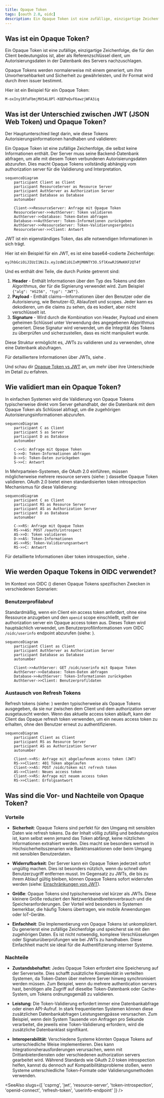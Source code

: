 ```yaml
---
title: Opaque Token
tags: [oauth 2.0, oidc]
description: Ein Opaque Token ist eine zufällige, einzigartige Zeichenfolge, die für den Client bedeutungslos ist, aber als Referenzschlüssel dient, um Autorisierungsdaten in der Datenbank des Servers nachzuschlagen.
---
```


## Was ist ein Opaque Token?

Ein Opaque Token ist eine zufällige, einzigartige Zeichenfolge, die für den Client bedeutungslos ist, aber als Referenzschlüssel dient, um Autorisierungsdaten in der Datenbank des Servers nachzuschlagen.

Opaque Tokens werden normalerweise mit einem <Ref slug='csprng' /> generiert, um ihre Unvorhersehbarkeit und Sicherheit zu gewährleisten, und ihr Format wird durch ihren issuer bestimmt.

Hier ist ein Beispiel für ein Opaque Token:

```
M-oxIny1RfaFbmjMX54L8Pl-KQEPeQvF6awzjWFA3iq
```

## Was ist der Unterschied zwischen JWT (JSON Web Token) und Opaque Token?

Der Hauptunterschied liegt darin, wie diese Tokens Autorisierungsinformationen handhaben und validieren:

Ein Opaque Token ist eine zufällige Zeichenfolge, die selbst keine Informationen enthält. Der Server muss seine Backend-Datenbank abfragen, um alle mit diesem Token verbundenen Autorisierungsdaten abzurufen. Dies macht Opaque Tokens vollständig abhängig vom authorization server für die Validierung und Interpretation.

```mermaid
sequenceDiagram
    participant Client as Client
    participant ResourceServer as Resource Server
    participant AuthServer as Authorization Server
    participant Database as Database
    autonumber

    Client->>ResourceServer: Anfrage mit Opaque Token
    ResourceServer->>AuthServer: Token validieren
    AuthServer->>Database: Token-Daten abfragen
    Database->>AuthServer: Token-Informationen zurückgeben
    AuthServer->>ResourceServer: Token-Validierungsergebnis
    ResourceServer->>Client: Antwort
```

JWT ist ein eigenständiges Token, das alle notwendigen Informationen in sich trägt.

Hier ist ein Beispiel für ein JWT, es ist eine base64-codierte Zeichenfolge:

```
eyJhbGciOiJIUzI1NiIs.eyJzdWIiOiIxMjM0NTY3O.SflKxwRJSMeKKF2QT4f
```

Und es enthält drei Teile, die durch Punkte getrennt sind:

1. **Header** - Enthält Informationen über den Typ des Tokens und den Algorithmus, der für die Signierung verwendet wird. Zum Beispiel `{"alg": "HS256", "typ": "JWT"}`.
2. **Payload** - Enthält claims—Informationen über den Benutzer oder die Autorisierung, wie Benutzer-ID, Ablaufzeit und scopes. Jeder kann es dekodieren, um die claims zu sehen, da es kodiert, aber nicht verschlüsselt ist.
3. **Signature** - Wird durch die Kombination von Header, Payload und einem geheimen Schlüssel unter Verwendung des angegebenen Algorithmus generiert. Diese Signatur wird verwendet, um die Integrität des Tokens zu überprüfen und sicherzustellen, dass es nicht manipuliert wurde.

Diese Struktur ermöglicht es, JWTs zu validieren und zu verwenden, ohne eine Datenbank abzufragen.

Für detailliertere Informationen über JWTs, siehe <Ref slug='jwt' />.

Und schau dir [Opaque Token vs JWT](https://blog.logto.io/opaque-token-vs-jwt) an, um mehr über ihre Unterschiede im Detail zu erfahren.

## Wie validiert man ein Opaque Token?

In einfachen Systemen wird die Validierung von Opaque Tokens typischerweise direkt vom Server gehandhabt, der die Datenbank mit dem Opaque Token als Schlüssel abfragt, um die zugehörigen Autorisierungsinformationen abzurufen.

```mermaid
sequenceDiagram
    participant C as Client
    participant S as Server
    participant D as Database
    autonumber

    C->>S: Anfrage mit Opaque Token
    S->>D: Token-Informationen abfragen
    D->>S: Token-Daten zurückgeben
    S->>C: Antwort
```

In Mehrparteien-Systemen, die OAuth 2.0 einführen, müssen möglicherweise mehrere resource servers (siehe: <Ref slug='resource-server' />) dasselbe Opaque Token validieren. OAuth 2.0 bietet einen standardisierten token introspection Mechanismus für diese Validierung:

```mermaid
sequenceDiagram
    participant C as Client
    participant RS as Resource Server
    participant AS as Authorization Server
    participant D as Database
    autonumber

    C->>RS: Anfrage mit Opaque Token
    RS->>AS: POST /oauth/introspect
    AS->>D: Token validieren
    D->>AS: Token-Informationen
    AS->>RS: Token-Validierungsantwort
    RS->>C: Antwort
```

Für detaillierte Informationen über token introspection, siehe <Ref slug='token-introspection' />.

## Wie werden Opaque Tokens in OIDC verwendet?

Im Kontext von OIDC (<Ref slug='openid-connect' />) dienen Opaque Tokens spezifischen Zwecken in verschiedenen Szenarien:

### Benutzerprofilabruf

Standardmäßig, wenn ein Client ein access token anfordert, ohne eine Ressource anzugeben und den `openid` scope einschließt, stellt der authorization server ein Opaque access token aus. Dieses Token wird hauptsächlich verwendet, um Benutzerprofilinformationen vom OIDC `/oidc/userinfo` endpoint abzurufen (siehe: <Ref slug='userinfo-endpoint' />).

```mermaid
sequenceDiagram
    participant Client as Client
    participant AuthServer as Authorization Server
    participant Database as Database
    autonumber

    Client->>AuthServer: GET /oidc/userinfo mit Opaque Token
    AuthServer->>Database: Token-Daten abfragen
    Database->>AuthServer: Token-Informationen zurückgeben
    AuthServer->>Client: Benutzerprofildaten
```

### Austausch von Refresh Tokens

Refresh tokens (siehe: <Ref slug='refresh-token' />) werden typischerweise als Opaque Tokens ausgegeben, da sie nur zwischen dem Client und dem authorization server ausgetauscht werden. Wenn das aktuelle access token abläuft, kann der Client das Opaque refresh token verwenden, um ein neues access token zu erhalten, ohne den Benutzer erneut zu authentifizieren.

```mermaid
sequenceDiagram
    participant Client as Client
    participant RS as Resource Server
    participant AS as Authorization Server
    autonumber

    Client->>RS: Anfrage mit abgelaufenem access token (JWT)
    RS->>Client: 401 Token abgelaufen
    Client->>AS: POST /oidc/token mit refresh token
    AS->>Client: Neues access token
    Client->>RS: Anfrage mit neuem access token
    RS->>Client: Erfolgsantwort
```

## Was sind die Vor- und Nachteile von Opaque Token?

### Vorteile

- **Sicherheit**: Opaque Tokens sind perfekt für den Umgang mit sensiblen Daten wie refresh tokens. Da der Inhalt völlig zufällig und bedeutungslos ist, kann selbst wenn jemand das Token abfängt, keine nützlichen Informationen extrahiert werden. Dies macht sie besonders wertvoll in Hochsicherheitsszenarien wie Banktransaktionen oder beim Umgang mit sensiblen Benutzerdaten.

- **Widerrufbarkeit**: Der Server kann ein Opaque Token jederzeit sofort ungültig machen. Dies ist besonders nützlich, wenn du schnell den Benutzerzugriff entfernen musst. Im Gegensatz zu JWTs, die bis zu ihrem Ablauf gültig bleiben, können Opaque Tokens sofort widerrufen werden (siehe: [Einschränkungen von JWT](https://blog.logto.io/why-jwt-in-most-oauth-2-services#hard-to-revoke)).

- **Größe**: Opaque Tokens sind typischerweise viel kürzer als JWTs. Diese kleinere Größe reduziert den Netzwerkbandbreitenverbrauch und die Speicheranforderungen. Der Vorteil wird besonders in Systemen bemerkbar, die häufig Tokens übertragen, wie mobile Anwendungen oder IoT-Geräte.

- **Einfachheit**: Die Implementierung von Opaque Tokens ist unkompliziert. Du generierst eine zufällige Zeichenfolge und speicherst sie mit den zugehörigen Daten. Es ist nicht notwendig, komplexe Verschlüsselungen oder Signaturüberprüfungen wie bei JWTs zu handhaben. Diese Einfachheit macht sie ideal für die Authentifizierung interner Systeme.

### Nachteile

- **Zustandsbehaftet**: Jedes Opaque Token erfordert eine Speicherung auf der Serverseite. Dies schafft zusätzliche Komplexität in verteilten Systemen, da Token-Daten über mehrere Server hinweg synchronisiert werden müssen. Zum Beispiel, wenn du mehrere authentication servers hast, benötigen alle Zugriff auf dieselbe Token-Datenbank oder Cache-System, um Tokens ordnungsgemäß zu validieren.

- **Leistung**: Die Token-Validierung erfordert immer eine Datenbankabfrage oder einen API-Aufruf. In stark frequentierten Systemen können diese zusätzlichen Datenbankabfragen Leistungsengpässe verursachen. Zum Beispiel, wenn dein System Tausende von Anfragen pro Sekunde verarbeitet, die jeweils eine Token-Validierung erfordern, wird die zusätzliche Datenbanklast signifikant.

- **Interoperabilität**: Verschiedene Systeme könnten Opaque Tokens auf unterschiedliche Weise implementieren. Dies kann Integrationsherausforderungen verursachen, wenn mit Drittanbieterdiensten oder verschiedenen authorization servers gearbeitet wird. Während Standards wie OAuth 2.0 token introspection helfen, kannst du dennoch auf Kompatibilitätsprobleme stoßen, wenn Systeme unterschiedliche Token-Formate oder Validierungsmethoden verwenden.

<SeeAlso slugs={[
  'csprng',
  'jwt',
  'resource-server',
  'token-introspection',
  'openid-connect',
  'refresh-token',
  'userinfo-endpoint'
]} />